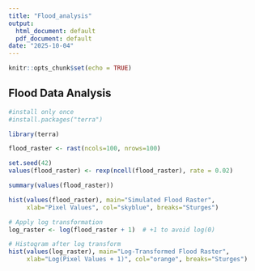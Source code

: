 ```yaml
---
title: "Flood_analysis"
output:
  html_document: default
  pdf_document: default
date: "2025-10-04"
---
```


```r
knitr::opts_chunk$set(echo = TRUE)
```

## Flood Data Analysis
   
```r
#install only once  
#install.packages("terra")

library(terra)

flood_raster <- rast(ncols=100, nrows=100)

set.seed(42)
values(flood_raster) <- rexp(ncell(flood_raster), rate = 0.02)

summary(values(flood_raster))

hist(values(flood_raster), main="Simulated Flood Raster", 
     xlab="Pixel Values", col="skyblue", breaks="Sturges")

# Apply log transformation
log_raster <- log(flood_raster + 1)  # +1 to avoid log(0)

# Histogram after log transform
hist(values(log_raster), main="Log-Transformed Flood Raster", 
     xlab="Log(Pixel Values + 1)", col="orange", breaks="Sturges")
```
